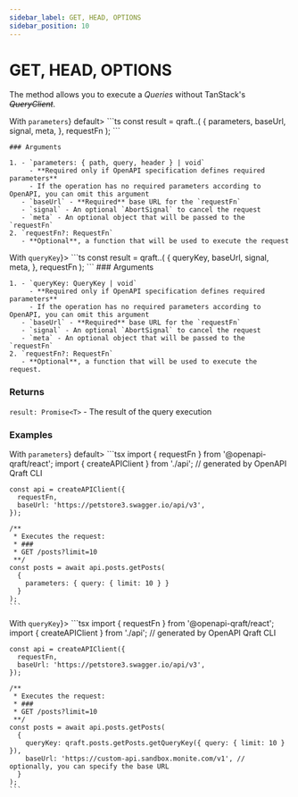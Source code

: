 ```yaml
---
sidebar_label: GET, HEAD, OPTIONS
sidebar_position: 10
---
```



# GET, HEAD, OPTIONS

The method allows you to execute a _Queries_ without TanStack's ~~_QueryClient_~~.

<Tabs>
  <TabItem value="with-parameters" label={<span style={{verticalAlign: 'middle'}}>With <code>parameters</code></span>} default>
    ```ts
    const result = qraft.<service>.<operation>(
      {
        parameters,
        baseUrl,
        signal,
        meta,
      },
      requestFn
    );
    ```

    ### Arguments

    1. - `parameters: { path, query, header } | void`
         - **Required only if OpenAPI specification defines required parameters**
         - If the operation has no required parameters according to OpenAPI, you can omit this argument
       - `baseUrl` - **Required** base URL for the `requestFn`
       - `signal` - An optional `AbortSignal` to cancel the request
       - `meta` - An optional object that will be passed to the `requestFn`
    2. `requestFn?: RequestFn`
       - **Optional**, a function that will be used to execute the request
  </TabItem>
  <TabItem value="with-query-key" label={<span style={{verticalAlign: 'middle'}}>With <code>queryKey</code></span>}>
    ```ts
    const result = qraft.<service>.<operation>(
      {
        queryKey,
        baseUrl,
        signal,
        meta,
      },
      requestFn
    );
    ```
    ### Arguments

    1. - `queryKey: QueryKey | void`
         - **Required only if OpenAPI specification defines required parameters**
         - If the operation has no required parameters according to OpenAPI, you can omit this argument
       - `baseUrl` - **Required** base URL for the `requestFn`
       - `signal` - An optional `AbortSignal` to cancel the request
       - `meta` - An optional object that will be passed to the `requestFn`
    2. `requestFn?: RequestFn`
       - **Optional**, a function that will be used to execute the request.
  </TabItem>
</Tabs>

### Returns

`result: Promise<T>` - The result of the query execution

### Examples

<Tabs>
  <TabItem value="with-parameters" label={<span>With <code>parameters</code></span>} default>
    ```tsx
    import { requestFn } from '@openapi-qraft/react';
    import { createAPIClient } from './api'; // generated by OpenAPI Qraft CLI

    const api = createAPIClient({
      requestFn,
      baseUrl: 'https://petstore3.swagger.io/api/v3',
    });

    /**
     * Executes the request:
     * ###
     * GET /posts?limit=10
     **/
    const posts = await api.posts.getPosts(
      {
        parameters: { query: { limit: 10 } }
      }
    );
    ```
  </TabItem>
  <TabItem value="with-query-key" label={<span>With <code>queryKey</code></span>}>
    ```tsx
    import { requestFn } from '@openapi-qraft/react';
    import { createAPIClient } from './api'; // generated by OpenAPI Qraft CLI

    const api = createAPIClient({
      requestFn,
      baseUrl: 'https://petstore3.swagger.io/api/v3',
    });

    /**
     * Executes the request:
     * ###
     * GET /posts?limit=10
     **/
    const posts = await api.posts.getPosts(
      {
        queryKey: qraft.posts.getPosts.getQueryKey({ query: { limit: 10 } }),
        baseUrl: 'https://custom-api.sandbox.monite.com/v1', // optionally, you can specify the base URL
      }
    );
    ```
  </TabItem>
</Tabs>

